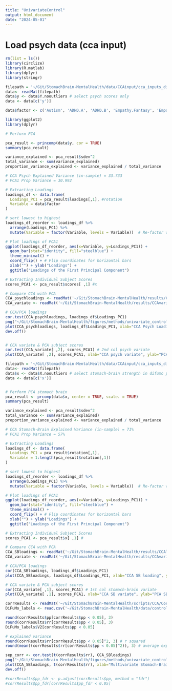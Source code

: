 ```yaml
---
title: "UnivariateControl"
output: html_document
date: "2024-05-01"
---
```


# Load psych data (cca input)
```r
rm(list = ls())
library(circlize)
library(R.matlab)
library(dplyr)
library(stringr)

filepath = '~/Git/StomachBrain-MentalHealth/data/CCAinput/cca_inputs_difumo256_gastricPLV_PsychScoresSubscales.mat' 
data<- readMat(filepath)
data$y <- data$Y.nooutliers # select psych scores only
data <- data[c('y')]

data$factor <- c('Autism', 'ADHD.A', 'ADHD.B', 'Empathy.Fantasy', 'Empathy.Concern', 'Empathy.Perspective', 'Empathy.Distress', 'Insomnia', 'Intero.Notice', 'Intero.Not.Distract', 'Intero.Not.Worry', 'Intero.Attention.Regulation', 'Intero.Emotion.Aware', 'Intero.Self.Regulate', 'Intero.Body.Listen', 'Intero.Trusting' , 'Depression.B', 'Physical.Fatigue', 'General.Fatigue', 'Reduced.Active', 'Reduced.Motivation', 'Mental.Fatigue', 'Support.Sig.Other', 'Support.Family', 'Support.Friend', 'Depression.A', 'Somatic.Symptoms', 'Stress', 'Social.Anxiety', 'Anxiety.Trait', 'Well-Being', 'Ment.Well-Being', 'Quality.Life.General', 'Quality.Life.Physical', 'Quality.Life.Psychological', 'Quality.Life.Social', 'Quality.Life.Environment')

```

```r
library(ggplot2) 
library(dplyr)

# Perform PCA

pca_result <- princomp(data$y, cor = TRUE)
summary(pca_result)

variance_explained <- pca_result$sdev^2
total_variance <- sum(variance_explained)
proportion_variance_explained <- variance_explained / total_variance

# CCA Psych Explained Variance (in-sample) = 33.733
# PCA1 Prop Variance = 30.992

# Extracting Loadings
loadings_df <- data.frame(
  Loadings_PC1 = pca_result$loadings[,1], #rotation
  Variable = data$factor
) 

# sort lowest to highest
loadings_df_reorder <- loadings_df %>%
  arrange(Loadings_PC1) %>%
  mutate(Variable = factor(Variable, levels = Variable))  # Re-factor with new order

# Plot loadings of PCA1
ggplot(loadings_df_reorder, aes(x=Variable, y=Loadings_PC1)) +
  geom_bar(stat="identity", fill="steelblue") +
  theme_minimal() +
  coord_flip() + # Flip coordinates for horizontal bars
  xlab("") + ylab("Loadings") +
  ggtitle("Loadings of the First Principal Component")

# Extracting Individual Subject Scores
scores_PCA1 <- pca_result$scores[ ,1] #x

# Compare CCA with PCA
CCA_psychloadings <- readMat('~/Git/StomachBrain-MentalHealth/results/CCAloadings/psychloadings_PsychScoresSubscales_CCA1.mat')$weightY
CCA_variate <- readMat('~/Git/StomachBrain-MentalHealth/results/CCAvariate/CCAvariate_StomachBrain_PsychScoresSubscales_CCA1.mat')$P

# CCA/PCA loadings
cor.test(CCA_psychloadings, loadings_df$Loadings_PC1)
png("~/Git/StomachBrain-MentalHealth/figures/methods/univariate_control/PsychPCA_PsychCCA_corr.png", width = 350, height = 300) 
plot(CCA_psychloadings, loadings_df$Loadings_PC1, xlab="CCA Psych Loading", ylab="PCA Psych Loading", pch=19, col="blue")
dev.off()


# CCA variate & PCA subject scores
cor.test(CCA_variate[ ,2], scores_PCA1) # 2nd col psych variate
plot(CCA_variate[ ,2], scores_PCA1, xlab="CCA psych variate", ylab="PCA psych scores", pch=19, col="blue")

```


```r
filepath = '~/Git/StomachBrain-MentalHealth/data/CCAinput/cca_inputs_difumo256_gastricPLV_PsychScoresSubscales.mat'
data<- readMat(filepath)
data$x <- data$X.nooutliers # select stomach-brain strength in difumo parcellation
data <- data[c('x')]


# Perform PCA stomach brain
pca_result <- prcomp(data$x, center = TRUE, scale. = TRUE)
summary(pca_result)

variance_explained <- pca_result$sdev^2
total_variance <- sum(variance_explained)
proportion_variance_explained <- variance_explained / total_variance

# CCA Stomach-Brain Explained Variance (in-sample) = 71%
# PCA1 Prop Variance = 57%

# Extracting Loadings
loadings_df <- data.frame(
  Loadings_PC1 = pca_result$rotation[,1],
  Variable = 1:length(pca_result$rotation[,1])
)

# sort lowest to highest
loadings_df_reorder <- loadings_df %>%
  arrange(Loadings_PC1) %>%
  mutate(Variable = factor(Variable, levels = Variable))  # Re-factor with new order

# Plot loadings of PCA1
ggplot(loadings_df_reorder, aes(x=Variable, y=Loadings_PC1)) +
  geom_bar(stat="identity", fill="steelblue") +
  theme_minimal() +
  coord_flip() + # Flip coordinates for horizontal bars
  xlab("") + ylab("Loadings") +
  ggtitle("Loadings of the First Principal Component")

# Extracting Individual Subject Scores
scores_PCA1 <- pca_result$x[ ,1] #

# Compare CCA with PCA
CCA_SBloadings <- readMat('~/Git/StomachBrain-MentalHealth/results/CCAloadings/stomachbrainloadings_PsychScoresSubscales_CCA1.mat')$weightX
CCA_variate <- readMat('~/Git/StomachBrain-MentalHealth/results/CCAvariate/CCAvariate_StomachBrain_PsychScoresSubscales_CCA1.mat')$P

# CCA/PCA loadings
cor(CCA_SBloadings, loadings_df$Loadings_PC1)
plot(CCA_SBloadings, loadings_df$Loadings_PC1, xlab="CCA SB loading", ylab="PCA SB loading", pch=19, col="blue")

# CCA variate & PCA subject scores
cor(CCA_variate[ ,1], scores_PCA1) # 1st col stomach-brain variate
plot(CCA_variate[ ,1], scores_PCA1, xlab="CCA SB variate", ylab="PCA SB scores", pch=19, col="blue")


```

```r
corrResults <- readMat('~/Git/StomachBrain-MentalHealth/scripts/CCA/Control_analyses/UnivariateControl/PCApsych_corr_PLVDiFuMo.mat') # correlations of psych 1st PCA component with stomach-brain coupling strength from each DiFuMo region separately
DiFuMo_labels <- read.csv('~/Git/StomachBrain-MentalHealth/data/control_neuro_data/DifumoLabels_regionsremoved.csv', header = FALSE)

round(corrResults$pp[corrResults$pp < 0.05], 3)
round(corrResults$rr[corrResults$pp < 0.05], 3)
DiFuMo_labels$V2[corrResults$pp < 0.05]

# explained variance
round(corrResults$rr[corrResults$pp < 0.05]^2, 3) # r squared
round(mean((corrResults$rr[corrResults$pp < 0.05]^2)), 3) # average explained variance of sig correlations

sep_corr <- cor.test(t(corrResults$rr), CCA_SBloadings)
png("~/Git/StomachBrain-MentalHealth/figures/methods/univariate_control/UnivariateCoeffs_SBCCA_corr.png", width = 350, height = 300) 
plot(CCA_SBloadings, t(corrResults$rr), xlab="Multivariate Stomach-Brain CCA Loadings", ylab="Univariate Correlation Coefficients", pch=19, col="blue")
dev.off()

#corrResults$pp_fdr <- p.adjust(corrResults$pp, method = "fdr")
#corrResults$pp_fdr[corrResults$pp_fdr < 0.05]

```
